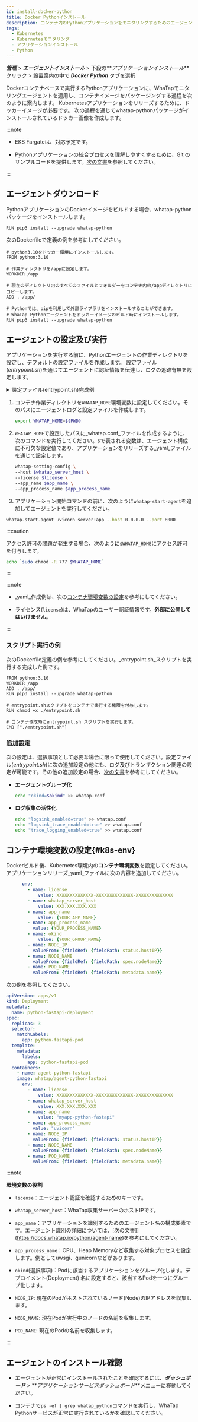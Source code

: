 ```yaml
---
id: install-docker-python
title: Docker Pythonインストール
description: コンテナ内のPythonアプリケーションをモニタリングするためのエージェントのインストール手順です。
tags:
  - Kubernetes
  - Kubernetesモニタリング
  - アプリケーションインストール
  - Python
---
```



**_管理_** > **_エージェントインストール_** > 下段の**_アプリケーションインストール_** クリック > 設置案内の中で **_Docker Python_** タブを選択

Dockerコンテナベースで実行するPythonアプリケーションに、WhaTapモニタリングエージェントを適用し、コンテナイメージをパッケージングする過程を次のように案内します。 Kubernetesアプリケーションをリリーズするために、ドッカーイメージが必要です。 次の過程を通じてwhatap-pythonパッケージがインストールされているドッカー画像を作成します。

:::note 

-   EKS Fargateは、対応予定です。 

-   Pythonアプリケーションの統合プロセスを理解しやすくするために、Git のサンプルコードを提供します。[次の文書](https://github.com/whatap/kuber-apm-boilerplate/tree/main/python/fastapi)を参照してください。

:::

## エージェントダウンロード

PythonアプリケーションのDockerイメージをビルドする場合、whatap-pythonパッケージをインストールします。

```docker
RUN pip3 install --upgrade whatap-python
```

次のDockerfileで定義の例を参考にしてください。 

```docker title='python ver 3.10'
# python3.10をドッカー環境にインストールします。
FROM python:3.10

# 作業ディレクトリを/appに設定します。
WORKDIR /app

# 現在のディレクトリ内のすべてのファイルとフォルダーをコンテナ内の/appディレクトリにコピーします。
ADD . /app/

# Pythonでは、pipを利用して外部ライブラリをインストールすることができます。 
# WhaTap Pythonエージェントをドッカーイメージのビルド時にインストールします。
RUN pip3 install --upgrade whatap-python
```

## エージェントの設定及び実行

アプリケーションを実行する前に、Pythonエージェントの作業ディレクトリを設定し、デフォルトの設定ファイルを作成します。 設定ファイル(_entrypoint.sh_)を通じてエージェントに認証情報を伝達し、ログの追跡有無を設定します。

<details>
<summary>設定ファイル(entrypoint.sh)完成例</summary>

```bash title='entrypoint.sh'
#!/bin/bash

# コンテナの作業ディレクトリをWhaTapパスとして設定してください。そのパスにエージェントログと設定ファイルを作成します。
export WHATAP_HOME=${PWD}

# 権限エラーが発生した場合は、次のコメントを削除してから進めてください。
#chmod -R 777 $WHATAP_HOME

# 以下は、エージェント構成に不可欠な設定値です。アプリケーション配布のyamlファイルを通じて設定します。
whatap-setting-config \
--host $whatap_server_host \
--license $license \
--app_name $app_name \
--app_process_name $app_process_name

# 次のコメントは、エージェントのグループ化やログ収集の活性化などの追加設定です。必要な場合に使用してください。

# エージェントグループ化
#echo "okind=$okind" >> whatap.conf

# ログ収集の活性化
#echo "logsink_enabled=true" >> whatap.conf
#echo "logsink_trace_enabled=true" >> whatap.conf
#echo "trace_logging_enabled=true" >> whatap.conf


# 次のようにwhatap-start-agentをアプリケーション開始コマンドの前に追加して、エージェントを実行してください。 
whatap-start-agent uvicorn server:app --host 0.0.0.0 --port 8000
```

</details>

1.  コンテナ作業ディレクトリを`WHATAP_HOME`環境変数に設定してください。そのパスにエージェントログと設定ファイルを作成します。 

    ```bash
    export WHATAP_HOME=${PWD}
    ```

2.  `WHATAP_HOME`で設定したパスに_whatap.conf_ファイルを作成するように、次のコマンドを実行してください。`$`で表される変数は、エージェント構成に不可欠な設定値であり、アプリケーションをリリーズする_yaml_ファイルを通じて設定します。

    ```bash
    whatap-setting-config \
    --host $whatap_server_host \
    --license $license \
    --app_name $app_name \
    --app_process_name $app_process_name
    ```

3.  アプリケーション開始コマンドの前に、次のように`whatap-start-agent`を追加してエージェントを実行してください。 

```bash
whatap-start-agent uvicorn server:app --host 0.0.0.0 --port 8000
```

:::caution

アクセス許可の問題が発生する場合、次のように`$WHATAP_HOME`にアクセス許可を付与します。

```bash
echo `sudo chmod -R 777 $WHATAP_HOME`
```

:::

:::note 

-   _yaml_作成例は、次の[コンテナ環境変数の設定](#k8s-env)を参考にしてください。

-   ライセンス(`license`)は、WhaTapのユーザー認証情報です。**外部に公開してはいけません**。

:::

### スクリプト実行の例

次のDockerfile定義の例を参考にしてください。_entrypoint.sh_スクリプトを実行する完成した例です。

```docker
FROM python:3.10
WORKDIR /app
ADD . /app/
RUN pip3 install --upgrade whatap-python 

# entrypoint.shスクリプトをコンテナで実行する権限を付与します。
RUN chmod +x ./entrypoint.sh

# コンテナ作成時にentrypoint.sh スクリプトを実行します。
CMD ["./entrypoint.sh"]
```

### 追加設定

次の設定は、選択事項として必要な場合に限って使用してください。設定ファイル(_entrypoint.sh_)に次の追加設定の他にも、ログ及びトランザクション関連の設定が可能です。その他の追加設定の場合、[次の文書](https://docs.whatap.io/python/set-agent)を参考にしてください。 

-   **エージェントグループ化** 

    ```bash
    echo "okind=$okind" >> whatap.conf
    ```

-   **ログ収集の活性化** 

    ```bash
    echo "logsink_enabled=true" >> whatap.conf
    echo "logsink_trace_enabled=true" >> whatap.conf
    echo "trace_logging_enabled=true" >> whatap.conf
    ```

## コンテナ環境変数の設定{#k8s-env}

Dockerビルド後、Kubernetes環境内の**コンテナ環境変数**を設定してください。アプリケーションリリーズ_yaml_ファイルに次の内容を追加してください。 

```yaml
	  env:
		- name: license
			value: XXXXXXXXXXXXXX-XXXXXXXXXXXXXX-XXXXXXXXXXXXXX
		- name: whatap_server_host
			value: XXX.XXX.XXX.XXX
		- name: app_name
			value: {YOUR_APP_NAME}
		- name: app_process_name
		  value: {YOUR_PROCESS_NAME}
		- name: okind
			value: {YOUR_GROUP_NAME}
		- name: NODE_IP
		  valueFrom: {fieldRef: {fieldPath: status.hostIP}}
		- name: NODE_NAME
		  valueFrom: {fieldRef: {fieldPath: spec.nodeName}}
		- name: POD_NAME
		  valueFrom: {fieldRef: {fieldPath: metadata.name}}
```

次の例を参照してください。 

```yaml
apiVersion: apps/v1
kind: Deployment
metadata:
  name: python-fastapi-deployment
spec:
  replicas: 3
  selector:
    matchLabels:
      app: python-fastapi-pod
  template:
    metadata:
      labels:
        app: python-fastapi-pod
  containers:
	- name: agent-python-fastapi
    image: whatap/agent-python-fastapi
	  env:
		- name: license
			value: XXXXXXXXXXXXXX-XXXXXXXXXXXXXX-XXXXXXXXXXXXXX
		- name: whatap_server_host
			value: XXX.XXX.XXX.XXX
		- name: app_name
			value: "myapp-python-fastapi"
		- name: app_process_name
		  value: "uvicorn"
		- name: NODE_IP
		  valueFrom: {fieldRef: {fieldPath: status.hostIP}}
		- name: NODE_NAME
		  valueFrom: {fieldRef: {fieldPath: spec.nodeName}}
		- name: POD_NAME
		  valueFrom: {fieldRef: {fieldPath: metadata.name}}
```

:::note

**環境変数の役割**

-   `license`：エージェント認証を確認するためのキーです。

-   `whatap_server_host`：WhaTap収集サーバーのホストIPです。

-   `app_name`：アプリケーションを識別するためのエージェント名の構成要素です。エージェント識別の詳細については、[次の文書]](https://docs.whatap.io/python/agent-name)を参考にしてください。

-   `app_process_name`：CPU、Heap Memoryなど収集する対象プロセスを設定します。例としてuwsgi、gunicornなどがあります。

-   `okind`(選択事項)：Podに該当するアプリケーションをグループ化します。デプロイメント(Deployment) 名に設定すると、該当するPodを一つにグループ化します。

-   `NODE_IP`: 現在のPodがホストされているノード(Node)のIPアドレスを収集します。

-   `NODE_NAME`: 現在Podが実行中のノードの名前を収集します。

-   `POD_NAME`: 現在のPodの名前を収集します。

:::

## エージェントのインストール確認

-   エージェントが正常にインストールされたことを確認するには、**_ダッシュボード_** > **_アプリケーションサービスダッシュボード_**メニューに移動してください。

-   コンテナで`ps -ef | grep whatap_python`コマンドを実行し、WhaTap Pythonサービスが正常に実行されているかを確認してください。 
